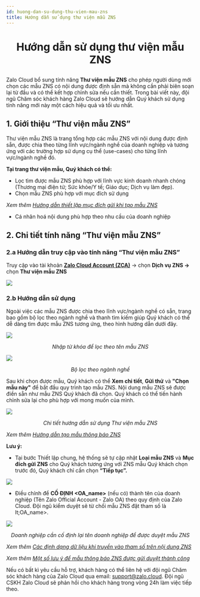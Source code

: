```yaml
---
id: huong-dan-su-dung-thu-vien-mau-zns
title: Hướng dẫn sử dụng thư viện mẫu ZNS
---
```


# <p align="center">Hướng dẫn sử dụng thư viện mẫu ZNS</p>

Zalo Cloud bổ sung tính năng **Thư viện mẫu ZNS** cho phép người dùng mới chọn các mẫu ZNS có nội dung được định sẵn mà không cần phải biên soạn lại từ đầu và có thể kết hợp chỉnh sửa nếu cần thiết. Trong bài viết này, đội ngũ Chăm sóc khách hàng Zalo Cloud sẽ hướng dẫn Quý khách sử dụng tính năng mới này một cách hiệu quả và tối ưu nhất.

## 1. Giới thiệu “Thư viện mẫu ZNS” 

Thư viện mẫu ZNS là trang tổng hợp các mẫu ZNS với nội dung được định sẵn, được chia theo từng lĩnh vực/ngành nghề của doanh nghiệp và tương ứng với các trường hợp sử dụng cụ thể (use-cases) cho từng lĩnh vực/ngành nghề đó.

**Tại trang thư viện mẫu, Quý khách có thể:**

- Lọc tìm được mẫu ZNS phù hợp với lĩnh vực kinh doanh nhanh chóng (Thương mại điện tử; Sức khỏe/Y tế; Giáo dục; Dịch vụ làm đẹp).
- Chọn mẫu ZNS phù hợp với mục đích sử dụng

_Xem thêm_ [_Hướng dẫn thiết lập mục đích gửi khi tạo mẫu ZNS_](https://zalo.cloud/blog/thiet-lap-muc-dich-gui-khi-tao-mau-zns/erug88djjgrd9r7zzj)

- Cá nhân hoá nội dung phù hợp theo nhu cầu của doanh nghiệp

## 2. Chi tiết tính năng “Thư viện mẫu ZNS”

### 2.a Hướng dẫn truy cập vào tính năng “Thư viện mẫu ZNS”

Truy cập vào tài khoản [**Zalo Cloud Account (ZCA)**](https://account.zalo.cloud/) → chọn **Dịch vụ ZNS →** chọn **Thư viện mẫu ZNS**

<p style={{ textAlign: "center" }}>
  <img src="https://stc-oa.zdn.vn/uploads/91fc280d6a3f51e75531badede6320bf.png" />
</p>

### 2.b Hướng dẫn sử dụng  

Ngoài việc các mẫu ZNS được chia theo lĩnh vực/ngành nghề có sẵn, trang bao gồm bộ lọc theo ngành nghề và thanh tìm kiếm giúp Quý khách có thể dễ dàng tìm được mẫu ZNS tương ứng, theo hình hướng dẫn dưới đây.

<p style={{ textAlign: "center" }}>
  <img src="https://stc-oa.zdn.vn/uploads/0e20431a7493426300b4f17bc22f4651.png" />
</p>

_<p align="center">Nhập từ khóa để lọc theo tên mẫu ZNS</p>_

<p style={{ textAlign: "center" }}>
  <img src="https://stc-oa.zdn.vn/uploads/e76ceeb916d790636b1c7403f3f4fef2.png" />
</p>

_<p align="center">Bộ lọc theo ngành nghề</p>_

Sau khi chọn được mẫu, Quý khách có thể **Xem chi tiết**, **Gửi thử** và **"Chọn mẫu này"** để bắt đầu quy trình tạo mẫu ZNS. Nội dung mẫu ZNS sẽ được điền sẵn như mẫu ZNS Quý khách đã chọn. Quý khách có thể tiến hành chỉnh sửa lại cho phù hợp với mong muốn của mình.

<p style={{ textAlign: "center" }}>
  <img src="https://stc-oa.zdn.vn/uploads/b4d624e7df4c55b763a1d8eafc0efe96.png" />
</p>

_<p align="center">Chi tiết hướng dẫn sử dụng Thư viện mẫu ZNS</p>_

_Xem thêm_ [_Hướng dẫn tạo mẫu thông báo ZNS_](https://zalo.cloud/blog/huong-dan-tao-mau-thong-bao-zns/aeubd8edy4g6bggevv)

**Lưu ý:**

- Tại bước Thiết lập chung, hệ thống sẽ tự cập nhật **Loại mẫu ZNS** và **Mục đích gửi ZNS** cho Quý khách tương ứng với ZNS mẫu Quý khách chọn trước đó, Quý khách chỉ cần chọn **“Tiếp tục”.**

<p style={{ textAlign: "center" }}>
  <img src="https://stc-oa.zdn.vn/uploads/e224eae9a01406f68af314f9ee3d2880.png" />
</p>

- Điều chỉnh để **CỐ ĐỊNH** **&lt;OA_name&gt;** (nếu có) thành tên của doanh nghiệp (Tên Zalo Official Account - Zalo OA) theo quy định của Zalo Cloud. Đội ngũ kiểm duyệt sẽ từ chối mẫu ZNS đặt tham số là lt;OA_name&gt;.

<p style={{ textAlign: "center" }}>
  <img src="https://stc-oa.zdn.vn/uploads/ffbddb522a2924537029bd5e273d9adc.png" />
</p>

_<p align="center">Doanh nghiệp cần cố định lại tên doanh nghiệp để được duyệt mẫu ZNS</p>_

_Xem thêm_ [_Các định dạng dữ liệu khi truyền vào tham số trên nội dung ZNS_](https://zalo.cloud/blog/cac-dinh-dang-du-lieu-khi-truyen-vao-tham-so-tren-noi-dung-zns/9gubbkay4yyrng86a)

_Xem thêm_ [_Một số lưu ý để mẫu thông báo ZNS được gửi duyệt thành công_](https://zalo.cloud/blog/mot-so-luu-y-de-mau-thong-bao-zns-duoc-gui-duyet-thanh-cong/z4ub7adrjpmmm9ep4)

Nếu có bất kì yêu cầu hỗ trợ, khách hàng có thể liên hệ với đội ngũ Chăm sóc khách hàng của Zalo Cloud qua email: [support@zalo.cloud](mailto:support@zalo.cloud). Đội ngũ CSKH Zalo Cloud sẽ phản hồi cho khách hàng trong vòng 24h làm việc tiếp theo.
